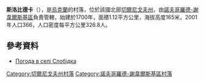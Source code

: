 {{coord|51|52|1|N|32|54|58|E|scale:100000|display=title}}

'''斯洛比德卡'''（{{lang-uk|Слобідка}}），是[[烏克蘭|烏克蘭]]的村落，位於該國北部[[切爾尼戈夫州|切爾尼戈夫州]]，由[[諾夫哥羅德-謝韋爾斯基區|諾夫哥羅德-謝韋爾斯基區]]負責管轄，始建於1700年，面積1.12平方公里，海拔高度165米，2001年人口366，人口密度每平方公里326.8人。

==參考資料==
* [http://weather.in.ua/ua/chernigovskaja/24117 Погода в селі Слобідка] {{Wayback|url=http://weather.in.ua/ua/chernigovskaja/24117 |date=20111220100545 }}

[[Category:切爾尼戈夫州村落|Category:切爾尼戈夫州村落]]
[[Category:諾夫哥羅德-謝韋爾斯基區村落|Category:諾夫哥羅德-謝韋爾斯基區村落]]


{{Chernihiv-geo-stub}}